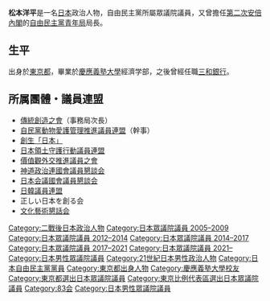 {{unreferenced|time=2016-07-21T12:43:22+00:00}}
{{Infobox Officeholder
| name  = 松本 洋平
| original_name = 
| native_name_lang = 
| image = 
| imagesize = 
| country = {{JPN}}
| office = 
| term_start = 
| term_end = 
| primeminister = 
| predecessor = 
| successor = 
| office2 = {{JPN}}[[眾議院_(日本)|眾議院]]議員
|term_start2  = 2012年12月19日
|term_end2   = 
|predecessor2 = 
|successor2   = 
|constituency2= {{Plainlist|
* [[東京都第19區|東京都第19區]]（2012-2021）
* [[比例東京區|比例東京區]]（2021年至今）}} 
|term_start3  = 2005年9月12日
|term_end3   = 2009年7月21日
|predecessor3 = {{link-ja|末松義規|末松義規}}
|successor3   = 末松義規
|constituency3= [[東京都第19區|東京都第19區]]
|birth_date = {{birth date and age|1973|8|31}}
|birth_place = {{JPN}}[[東京都|東京都]]
|native_place = 
|parents = 
|relatives = 
|spouse = 
|party = [[自由民主党_(日本)|自由民主党]]
|alma_mater   = [[慶應義塾大学|慶應義塾大学]]經濟学部
|website      = [http://www012.upp.so-net.ne.jp/yohei/index.html 官方網站]
}}
'''松本洋平'''{{BD|1973年|8月31日|||Matsumoto Yōhei}}是一名[[日本|日本]]政治人物，自由民主黨所屬眾議院議員，又曾擔任[[第二次安倍內閣|第二次安倍內閣]]的[[自由民主黨青年局|自由民主黨青年局]]局長。

==生平==
出身於[[東京都|東京都]]，畢業於[[慶應義塾大學|慶應義塾大學]]經濟学部，之後曾經任職[[三和銀行|三和銀行]]。

== 所属團體・議員連盟 ==
* [[傳統創造之會|傳統創造之會]]（事務局次長）
* [[自民黨動物愛護管理推進議員連盟|自民黨動物愛護管理推進議員連盟]]（幹事）
* [[創生「日本」|創生「日本」]]
* [[日本領土守護行動議員連盟|日本領土守護行動議員連盟]]
* [[價值觀外交推進議員之會|價值觀外交推進議員之會]]
* [[神道政治連國會議員懇談会|神道政治連國會議員懇談会]]
* [[日本会議國會議員懇談会|日本会議國會議員懇談会]]
* [[日韓議員連盟|日韓議員連盟]]
* 正しい日本を創る会
* [[文化藝術懇話会|文化藝術懇話会]]

{{DEFAULTSORT:Matsumoto Yohei}}
[[Category:二戰後日本政治人物|Category:二戰後日本政治人物]]
[[Category:日本眾議院議員_2005–2009|Category:日本眾議院議員 2005–2009]]
[[Category:日本眾議院議員_2012–2014|Category:日本眾議院議員 2012–2014]]
[[Category:日本眾議院議員_2014–2017|Category:日本眾議院議員 2014–2017]]
[[Category:日本眾議院議員_2017–2021|Category:日本眾議院議員 2017–2021]]
[[Category:日本眾議院議員_2021–|Category:日本眾議院議員 2021–]]
[[Category:日本男性眾議院議員|Category:日本男性眾議院議員]]
[[Category:21世紀日本男性政治人物|Category:21世紀日本男性政治人物]]
[[Category:日本自由民主黨黨員|Category:日本自由民主黨黨員]]
[[Category:東京都出身人物|Category:東京都出身人物]]
[[Category:慶應義塾大學校友|Category:慶應義塾大學校友]]
[[Category:東京都選出日本眾議院議員|Category:東京都選出日本眾議院議員]]
[[Category:東京比例代表區選出日本眾議院議員|Category:東京比例代表區選出日本眾議院議員]]
[[Category:83会|Category:83会]]
[[Category:日本男性眾議院議員|Category:日本男性眾議院議員]]
